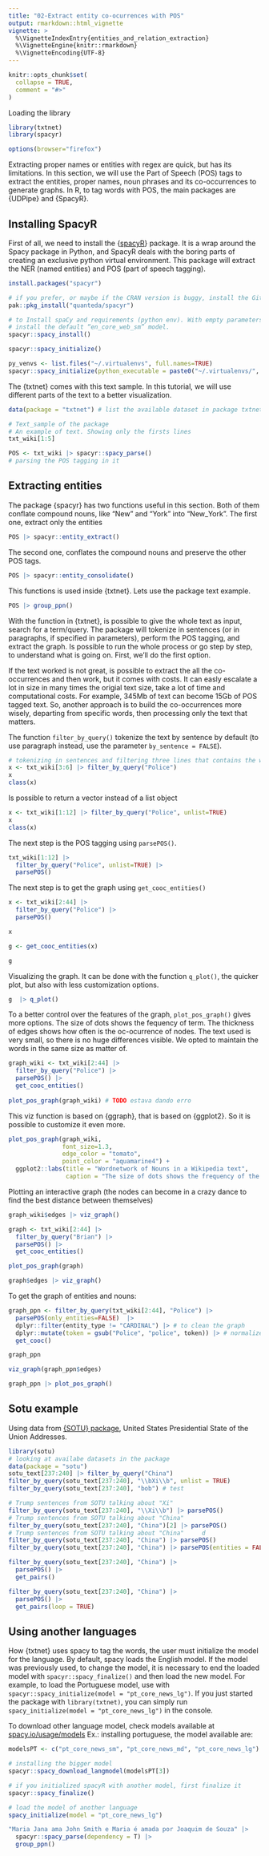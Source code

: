 ```yaml
---
title: "02-Extract entity co-ocurrences with POS"
output: rmarkdown::html_vignette
vignette: >
  %\VignetteIndexEntry{entities_and_relation_extraction}
  %\VignetteEngine{knitr::rmarkdown}
  %\VignetteEncoding{UTF-8}
---
```


```r
knitr::opts_chunk$set(
  collapse = TRUE,
  comment = "#>"
)
```
Loading the library

```r
library(txtnet)
library(spacyr)
```
```r
options(browser="firefox")
```


Extracting proper names or entities with regex are quick, but has its limitations. 
In this section, we will use the Part of Speech (POS) tags to extract the entities, proper names, noun phrases and its co-occurrences to generate graphs.
In R, to tag words with POS, the main packages are {UDPipe} and {SpacyR}.

## Installing SpacyR
First of all, we need to install the {[spacyR](https://spacyr.quanteda.io/)} package.
It is a wrap around the Spacy package in Python, and SpacyR deals with the boring parts of creating an exclusive python virtual environment.
This package will extract the NER (named entities) and POS (part of speech tagging).

```r
install.packages("spacyr")

# if you prefer, or maybe if the CRAN version is buggy, install the GitHub one:
pak::pkg_install("quanteda/spacyr")

# to Install spaCy and requirements (python env). With empty parameters, it will
# install the default “en_core_web_sm” model.
spacyr::spacy_install()

spacyr::spacy_initialize()
```
```r
py_venvs <- list.files("~/.virtualenvs", full.names=TRUE)
spacyr::spacy_initialize(python_executable = paste0("~/.virtualenvs/", py_venvs[2], "/bin/python")
```

The {txtnet} comes with this text sample. In this tutorial, we will use different parts of the text to a better visualization.

```r
data(package = "txtnet") # list the available dataset in package txtnet
```
```r
# Text_sample of the package
# An example of text. Showing only the firsts lines
txt_wiki[1:5]

POS <- txt_wiki |> spacyr::spacy_parse()
# parsing the POS tagging in it
```

## Extracting entities

The package {spacyr} has two functions useful in this section.
Both of them conflate compound nouns, like "New" and "York" into "New_York".
The first one, extract only the entities

```r
POS |> spacyr::entity_extract()
```

The second one, conflates the compound nouns and preserve the other POS tags.

```r
POS |> spacyr::entity_consolidate()
```

This functions is used inside {txtnet}.
Lets use the package text example. 
<!-- You can use whatever you want. -->

```r
POS |> group_ppn()
```

With the function in {txtnet}, is possible to give the whole text as input, search for a term/query. The package will tokenize in sentences (or in paragraphs, if specified in parameters), perform the POS tagging, and extract the graph. Is possible to run the whole process or go step by step, to understand what is going on. First, we'll do the first option.

If the text worked is not great, is possible to extract the all the co-occurrences and then work, but it comes with costs. 
It can easly escalate a lot in size in many times the origial text size, take a lot of time and computational costs.
For example, 345Mb of text can become 15Gb of POS tagged text.
So, another approach is to build the co-occurrences more wisely, departing from specific words, then processing only the text that matters.

The function `filter_by_query()` tokenize the text by sentence by default (to use paragraph instead, use the parameter  `by_sentence = FALSE`).

```r
# tokenizing in sentences and filtering three lines that contains the word "police"
x <- txt_wiki[3:6] |> filter_by_query("Police")
x
class(x)
```

Is possible to return a vector instead of a list object

```r
x <- txt_wiki[1:12] |> filter_by_query("Police", unlist=TRUE)
x
class(x)
```

The next step is the POS tagging using `parsePOS()`. 

```r
txt_wiki[1:12] |> 
  filter_by_query("Police", unlist=TRUE) |>
  parsePOS() 
```

The next step is to get the graph using `get_cooc_entities()`

```r
x <- txt_wiki[2:44] |> 
  filter_by_query("Police") |>
  parsePOS()

x

g <- get_cooc_entities(x)

g
```


Visualizing the graph. It can be done with the function `q_plot()`, the quicker plot, but also with less customization options.

```r
g  |> q_plot()
```

To a better control over the features of the graph, `plot_pos_graph()` gives more options.
The size of dots shows the fequency of term. The thickness of edges shows how often is the oc-ocurrence of nodes.
The text used is very small, so there is no huge differences visible.
We opted to maintain the words in the same size as matter of.


```r
graph_wiki <- txt_wiki[2:44] |> 
  filter_by_query("Police") |> 
  parsePOS() |>
  get_cooc_entities()  
  
plot_pos_graph(graph_wiki) # TODO estava dando erro
```

This viz function is based on {ggraph}, that is based on {ggplot2}. So it is possible to customize it even more.

```r
plot_pos_graph(graph_wiki, 
               font_size=1.3,
               edge_color = "tomato", 
               point_color = "aquamarine4") +
  ggplot2::labs(title = "Wordnetwork of Nouns in a Wikipedia text",
                caption = "The size of dots shows the frequency of the term.")
```


Plotting an interactive graph
(the nodes can become in a crazy dance to find the best distance between themselves)

```r
graph_wiki$edges |> viz_graph()
```




```r
graph <- txt_wiki[2:44] |> 
  filter_by_query("Brian") |> 
  parsePOS() |>
  get_cooc_entities() 

plot_pos_graph(graph)
```


```r
graph$edges |> viz_graph()
```

To get the graph of entities and nouns:

```r
graph_ppn <- filter_by_query(txt_wiki[2:44], "Police") |> 
  parsePOS(only_entities=FALSE)  |> 
  dplyr::filter(entity_type != "CARDINAL") |> # to clean the graph
  dplyr::mutate(token = gsub("Police", "police", token)) |> # normalize the term "police"
  get_cooc()

graph_ppn
```


```r
viz_graph(graph_ppn$edges)
```



```r
graph_ppn |> plot_pos_graph()
```

## Sotu example

Using data from [{SOTU} package](https://cran.r-project.org/web/packages/sotu/index.html),  United States Presidential State of the Union Addresses.

```r
library(sotu)
# looking at availabe datasets in the package
data(package = "sotu")
sotu_text[237:240] |> filter_by_query("China")
filter_by_query(sotu_text[237:240], "\\bXi\\b", unlist = TRUE)
filter_by_query(sotu_text[237:240], "bob") # test

# Trump sentences from SOTU talking about "Xi"
filter_by_query(sotu_text[237:240], "\\Xi\\b") |> parsePOS()               
# Trump sentences from SOTU talking about "China"                          
filter_by_query(sotu_text[237:240], "China")[2] |> parsePOS()              
# Trump sentences from SOTU talking about "China"     d                    
filter_by_query(sotu_text[237:240], "China") |> parsePOS()                 
filter_by_query(sotu_text[237:240], "China") |> parsePOS(entities = FALSE) 

filter_by_query(sotu_text[237:240], "China") |> 
  parsePOS() |>                                 
  get_pairs()

filter_by_query(sotu_text[237:240], "China") |> 
  parsePOS() |>                                 
  get_pairs(loop = TRUE)                        

```

## Using another languages

How {txtnet} uses spacy to tag the words, the user must initialize the model for the language.
By default, spacy loads the English model. If the model was previously used, to change the model, it is necessary to end the loaded model with `spacyr::spacy_finalize()` and then load the new model. 
For example, to load the Portuguese model, use with `spacyr::spacy_initialize(model = "pt_core_news_lg")`.
If you just started the package with `library(txtnet)`, you can simply run  `spacy_initialize(model = "pt_core_news_lg")` in the console.


To download other language model, check models available at [spacy.io/usage/models](https://spacy.io/usage/models)
Ex.: installing portuguese, the model available are:

```r
modelsPT <- c("pt_core_news_sm", "pt_core_news_md", "pt_core_news_lg")

# installing the bigger model
spacyr::spacy_download_langmodel(modelsPT[3])
```

```r
# if you initialized spacyR with another model, first finalize it
spacyr::spacy_finalize()

# load the model of another language
spacy_initialize(model = "pt_core_news_lg")

"Maria Jana ama John Smith e Maria é amada por Joaquim de Souza" |>
  spacyr::spacy_parse(dependency = T) |>
  group_ppn()
```

